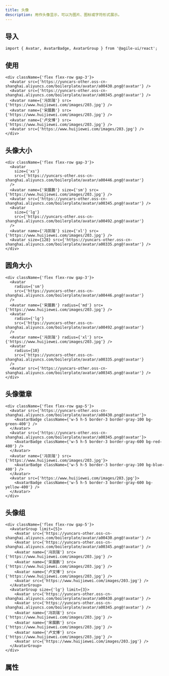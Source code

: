 ```yaml
---
title: 头像
description: 用作头像显示，可以为图片、图标或字符形式展示。
---
```


## 导入

```tsx
import { Avatar, AvatarBadge, AvatarGroup } from '@agile-ui/react';
```

## 使用

```tsx preview editable
<div className={'flex flex-row gap-3'}>
  <Avatar src={'https://yuncars-other.oss-cn-shanghai.aliyuncs.com/boilerplate/avatar/a00430.png@!avatar'} />
  <Avatar src={'https://yuncars-other.oss-cn-shanghai.aliyuncs.com/boilerplate/avatar/a00345.png@!avatar'} />
  <Avatar name={'冯凯瑞'} src={'https://www.huijiewei.com/images/203.jpg'} />
  <Avatar name={'宋展鹏'} src={'https://www.huijiewei.com/images/203.jpg'} />
  <Avatar name={'卢文博'} src={'https://www.huijiewei.com/images/203.jpg'} />
  <Avatar src={'https://www.huijiewei.com/images/203.jpg'} />
</div>
```

## 头像大小

```tsx preview editable
<div className={'flex flex-row gap-3'}>
  <Avatar
    size={'xs'}
    src={'https://yuncars-other.oss-cn-shanghai.aliyuncs.com/boilerplate/avatar/a00446.png@!avatar'}
  />
  <Avatar name={'宋展鹏'} size={'sm'} src={'https://www.huijiewei.com/images/203.jpg'} />
  <Avatar src={'https://yuncars-other.oss-cn-shanghai.aliyuncs.com/boilerplate/avatar/a00345.png@!avatar'} />
  <Avatar
    size={'lg'}
    src={'https://yuncars-other.oss-cn-shanghai.aliyuncs.com/boilerplate/avatar/a00492.png@!avatar'}
  />
  <Avatar name={'冯凯瑞'} size={'xl'} src={'https://www.huijiewei.com/images/203.jpg'} />
  <Avatar size={128} src={'https://yuncars-other.oss-cn-shanghai.aliyuncs.com/boilerplate/avatar/a00335.png@!avatar'} />
</div>
```

## 圆角大小

```tsx preview editable
<div className={'flex flex-row gap-3'}>
  <Avatar
    radius={'sm'}
    src={'https://yuncars-other.oss-cn-shanghai.aliyuncs.com/boilerplate/avatar/a00446.png@!avatar'}
  />
  <Avatar name={'宋展鹏'} radius={'md'} src={'https://www.huijiewei.com/images/203.jpg'} />
  <Avatar
    radius={'lg'}
    src={'https://yuncars-other.oss-cn-shanghai.aliyuncs.com/boilerplate/avatar/a00492.png@!avatar'}
  />
  <Avatar name={'冯凯瑞'} radius={'xl'} src={'https://www.huijiewei.com/images/203.jpg'} />
  <Avatar
    radius={10}
    src={'https://yuncars-other.oss-cn-shanghai.aliyuncs.com/boilerplate/avatar/a00335.png@!avatar'}
  />
  <Avatar src={'https://yuncars-other.oss-cn-shanghai.aliyuncs.com/boilerplate/avatar/a00345.png@!avatar'} />
</div>
```

## 头像徽章

```tsx preview editable
<div className={'flex flex-row gap-5'}>
  <Avatar src={'https://yuncars-other.oss-cn-shanghai.aliyuncs.com/boilerplate/avatar/a00430.png@!avatar'}>
    <AvatarBadge className={'w-5 h-5 border-3 border-gray-100 bg-green-400'} />
  </Avatar>
  <Avatar src={'https://yuncars-other.oss-cn-shanghai.aliyuncs.com/boilerplate/avatar/a00345.png@!avatar'}>
    <AvatarBadge className={'w-5 h-5 border-3 border-gray-600 bg-red-400'} />
  </Avatar>
  <Avatar name={'冯凯瑞'} src={'https://www.huijiewei.com/images/203.jpg'}>
    <AvatarBadge className={'w-5 h-5 border-3 border-gray-100 bg-blue-400'} />
  </Avatar>
  <Avatar src={'https://www.huijiewei.com/images/203.jpg'}>
    <AvatarBadge className={'w-5 h-5 border-3 border-gray-600 bg-yellow-400'} />
  </Avatar>
</div>
```

## 头像组

```tsx preview editable
<div className={'flex flex-row gap-5'}>
  <AvatarGroup limit={5}>
    <Avatar src={'https://yuncars-other.oss-cn-shanghai.aliyuncs.com/boilerplate/avatar/a00430.png@!avatar'} />
    <Avatar src={'https://yuncars-other.oss-cn-shanghai.aliyuncs.com/boilerplate/avatar/a00345.png@!avatar'} />
    <Avatar name={'冯凯瑞'} src={'https://www.huijiewei.com/images/203.jpg'} />
    <Avatar name={'宋展鹏'} src={'https://www.huijiewei.com/images/203.jpg'} />
    <Avatar name={'卢文博'} src={'https://www.huijiewei.com/images/203.jpg'} />
    <Avatar src={'https://www.huijiewei.com/images/203.jpg'} />
  </AvatarGroup>
  <AvatarGroup size={'lg'} limit={3}>
    <Avatar src={'https://yuncars-other.oss-cn-shanghai.aliyuncs.com/boilerplate/avatar/a00430.png@!avatar'} />
    <Avatar src={'https://yuncars-other.oss-cn-shanghai.aliyuncs.com/boilerplate/avatar/a00345.png@!avatar'} />
    <Avatar name={'冯凯瑞'} src={'https://www.huijiewei.com/images/203.jpg'} />
    <Avatar name={'宋展鹏'} src={'https://www.huijiewei.com/images/203.jpg'} />
    <Avatar name={'卢文博'} src={'https://www.huijiewei.com/images/203.jpg'} />
    <Avatar src={'https://www.huijiewei.com/images/203.jpg'} />
  </AvatarGroup>
</div>
```

## 属性

<PropsTable tableTitle="头像" componentName="Avatar" />

<PropsTable tableTitle="头像组" componentName="AvatarGroup" />

